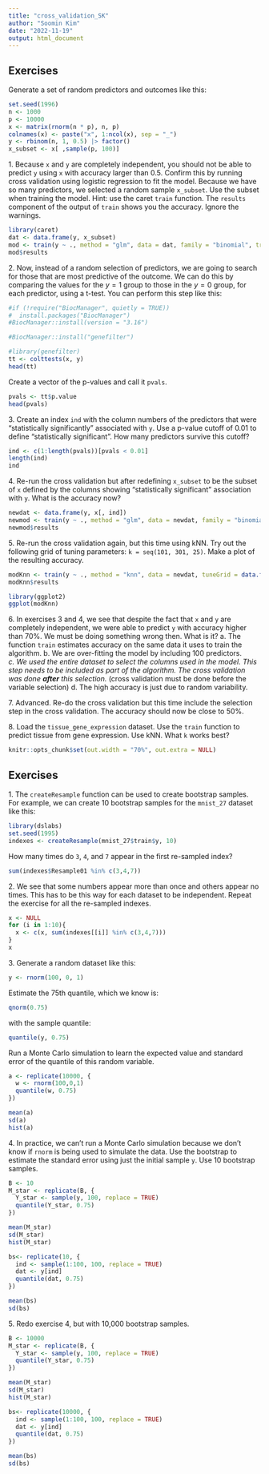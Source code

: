 ```yaml
---
title: "cross_validation_SK"
author: "Soomin Kim"
date: "2022-11-19"
output: html_document
---
```

## Exercises 
Generate a set of random predictors and outcomes like this: 
```r
set.seed(1996) 
n <- 1000 
p <- 10000 
x <- matrix(rnorm(n * p), n, p) 
colnames(x) <- paste("x", 1:ncol(x), sep = "_") 
y <- rbinom(n, 1, 0.5) |> factor() 
x_subset <- x[ ,sample(p, 100)] 
``` 
1\. Because `x` and `y` are completely independent, you should not be able to predict `y` using `x` with accuracy larger than 0.5. Confirm this by running cross validation using logistic regression to fit the model. Because we have so many predictors, we selected a random sample `x_subset`. Use the subset when training the model. Hint: use the caret `train` function. The `results` component of the output of `train` shows you the accuracy. Ignore the warnings. 

```r
library(caret)
dat <- data.frame(y, x_subset)
mod <- train(y ~ ., method = "glm", data = dat, family = "binomial", trControl = trainControl("cv")) #glm is for binomial logistic, use gaussian for linear
mod$results
```

2\. Now, instead of a random selection of predictors, we are going to search for those that are most predictive of the outcome. We can do this by comparing the values for the $y=1$ group to those in the $y=0$ group, for each predictor, using a t-test. You can perform this step like this: 

```r
#if (!require("BiocManager", quietly = TRUE))
#  install.packages("BiocManager")
#BiocManager::install(version = "3.16")

#BiocManager::install("genefilter")
```


```r
#library(genefilter) 
tt <- colttests(x, y) 
head(tt)
``` 
Create a vector of the p-values and call it `pvals`. 

```r
pvals <- tt$p.value
head(pvals)
```


3\. Create an index `ind` with the column numbers of the predictors that were "statistically significantly" associated with `y`. Use a p-value cutoff of 0.01 to define "statistically significant". How many predictors survive this cutoff? 

```r
ind <- c(1:length(pvals))[pvals < 0.01]
length(ind)
ind
```


4\. Re-run the cross validation but after redefining `x_subset` to be the subset of `x` defined by the columns showing "statistically significant" association with `y`. What is the accuracy now? 

```r
newdat <- data.frame(y, x[, ind])
newmod <- train(y ~ ., method = "glm", data = newdat, family = "binomial", trControl = trainControl("cv"))#glm is for binomial logistic, use gaussian for linear
newmod$results
```


5\. Re-run the cross validation again, but this time using kNN. Try out the following grid of tuning parameters: `k = seq(101, 301, 25)`. Make a plot of the resulting accuracy. 

```r
modKnn <- train(y ~ ., method = "knn", data = newdat, tuneGrid = data.frame(k = seq(101, 301, 25)), trControl = trainControl("cv"))
modKnn$results
```


```r
library(ggplot2)
ggplot(modKnn)
```

6\. In exercises 3 and 4, we see that despite the fact that `x` and `y` are completely independent, we were able to predict `y` with accuracy higher than 70%. We must be doing something wrong then. What is it? 
a. The function `train` estimates accuracy on the same data it uses to train the algorithm. 
b. We are over-fitting the model by including 100 predictors. 
*c. We used the entire dataset to select the columns used in the model. This step needs to be included as part of the algorithm. The cross validation was done **after** this selection.* (cross validation must be done before the variable selection) 
d. The high accuracy is just due to random variability. 

7\. Advanced. Re-do the cross validation but this time include the selection step in the cross validation. The accuracy should now be close to 50%. 

8\. Load the `tissue_gene_expression` dataset. Use the `train` function to predict tissue from gene expression. Use kNN. What `k` works best? 
```r
knitr::opts_chunk$set(out.width = "70%", out.extra = NULL) 
``` 

## Exercises 
1\. The `createResample` function can be used to create bootstrap samples. For example, we can create 10 bootstrap samples for the `mnist_27` dataset like this: 
```r
library(dslabs)
set.seed(1995) 
indexes <- createResample(mnist_27$train$y, 10) 
``` 
How many times do `3`, `4`, and `7` appear in the first re-sampled index? 

```r
sum(indexes$Resample01 %in% c(3,4,7))
```


2\. We see that some numbers appear more than once and others appear no times. This has to be this way for each dataset to be independent. Repeat the exercise for all the re-sampled indexes. 

```r
x <- NULL
for (i in 1:10){
  x <- c(x, sum(indexes[[i]] %in% c(3,4,7)))
}
x
```


3\. Generate a random dataset like this: 
```r
y <- rnorm(100, 0, 1) 
``` 
Estimate the 75th quantile, which we know is:  
```r
qnorm(0.75) 
``` 
with the sample quantile: 
```r
quantile(y, 0.75) 
``` 
Run a Monte Carlo simulation to learn the expected value and standard error of the quantile of this random variable. 

```r
a <- replicate(10000, {
  w <- rnorm(100,0,1)
  quantile(w, 0.75)
})
```

```r
mean(a)
sd(a)
hist(a)
```


4\. In practice, we can't run a Monte Carlo simulation because we don't know if `rnorm` is being used to simulate the data. Use the bootstrap to estimate the standard error using just the initial sample `y`. Use 10 bootstrap samples. 

```r
B <- 10
M_star <- replicate(B, {
  Y_star <- sample(y, 100, replace = TRUE)
  quantile(Y_star, 0.75)
})

mean(M_star)
sd(M_star)
hist(M_star)
```

```r
bs<- replicate(10, {
  ind <- sample(1:100, 100, replace = TRUE)
  dat <- y[ind]
  quantile(dat, 0.75)
})

mean(bs)
sd(bs)
```


5\. Redo exercise 4, but with 10,000 bootstrap samples. 

```r
B <- 10000
M_star <- replicate(B, {
  Y_star <- sample(y, 100, replace = TRUE)
  quantile(Y_star, 0.75)
})

mean(M_star)
sd(M_star)
hist(M_star)
```

```r
bs<- replicate(10000, {
  ind <- sample(1:100, 100, replace = TRUE)
  dat <- y[ind]
  quantile(dat, 0.75)
})

mean(bs)
sd(bs)
```

 
